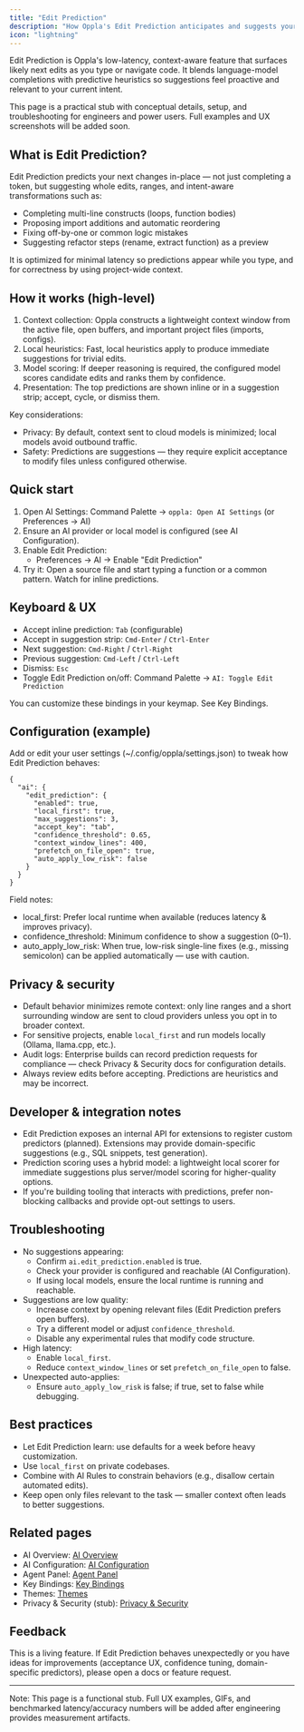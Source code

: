 ```yaml
---
title: "Edit Prediction"
description: "How Oppla's Edit Prediction anticipates and suggests your next code edits"
icon: "lightning"
---
```


Edit Prediction is Oppla's low-latency, context-aware feature that surfaces likely next edits as you type or navigate code. It blends language-model completions with predictive heuristics so suggestions feel proactive and relevant to your current intent.

This page is a practical stub with conceptual details, setup, and troubleshooting for engineers and power users. Full examples and UX screenshots will be added soon.

## What is Edit Prediction?

Edit Prediction predicts your next changes in-place — not just completing a token, but suggesting whole edits, ranges, and intent-aware transformations such as:
- Completing multi-line constructs (loops, function bodies)
- Proposing import additions and automatic reordering
- Fixing off-by-one or common logic mistakes
- Suggesting refactor steps (rename, extract function) as a preview

It is optimized for minimal latency so predictions appear while you type, and for correctness by using project-wide context.

## How it works (high-level)

1. Context collection: Oppla constructs a lightweight context window from the active file, open buffers, and important project files (imports, configs).
2. Local heuristics: Fast, local heuristics apply to produce immediate suggestions for trivial edits.
3. Model scoring: If deeper reasoning is required, the configured model scores candidate edits and ranks them by confidence.
4. Presentation: The top predictions are shown inline or in a suggestion strip; accept, cycle, or dismiss them.

Key considerations:
- Privacy: By default, context sent to cloud models is minimized; local models avoid outbound traffic.
- Safety: Predictions are suggestions — they require explicit acceptance to modify files unless configured otherwise.

## Quick start

1. Open AI Settings: Command Palette → `oppla: Open AI Settings` (or Preferences → AI)
2. Ensure an AI provider or local model is configured (see AI Configuration).
3. Enable Edit Prediction:
   - Preferences → AI → Enable "Edit Prediction"
4. Try it: Open a source file and start typing a function or a common pattern. Watch for inline predictions.

## Keyboard & UX

- Accept inline prediction: `Tab` (configurable)
- Accept in suggestion strip: `Cmd-Enter` / `Ctrl-Enter`
- Next suggestion: `Cmd-Right` / `Ctrl-Right`
- Previous suggestion: `Cmd-Left` / `Ctrl-Left`
- Dismiss: `Esc`
- Toggle Edit Prediction on/off: Command Palette → `AI: Toggle Edit Prediction`

You can customize these bindings in your keymap. See Key Bindings.

## Configuration (example)

Add or edit your user settings (~/.config/oppla/settings.json) to tweak how Edit Prediction behaves:

```docs/ide/ai/edit-prediction.mdx#L1-120
{
  "ai": {
    "edit_prediction": {
      "enabled": true,
      "local_first": true,
      "max_suggestions": 3,
      "accept_key": "tab",
      "confidence_threshold": 0.65,
      "context_window_lines": 400,
      "prefetch_on_file_open": true,
      "auto_apply_low_risk": false
    }
  }
}
```

Field notes:
- local_first: Prefer local runtime when available (reduces latency & improves privacy).
- confidence_threshold: Minimum confidence to show a suggestion (0–1).
- auto_apply_low_risk: When true, low-risk single-line fixes (e.g., missing semicolon) can be applied automatically — use with caution.

## Privacy & security

- Default behavior minimizes remote context: only line ranges and a short surrounding window are sent to cloud providers unless you opt in to broader context.
- For sensitive projects, enable `local_first` and run models locally (Ollama, llama.cpp, etc.).
- Audit logs: Enterprise builds can record prediction requests for compliance — check Privacy & Security docs for configuration details.
- Always review edits before accepting. Predictions are heuristics and may be incorrect.

## Developer & integration notes

- Edit Prediction exposes an internal API for extensions to register custom predictors (planned). Extensions may provide domain-specific suggestions (e.g., SQL snippets, test generation).
- Prediction scoring uses a hybrid model: a lightweight local scorer for immediate suggestions plus server/model scoring for higher-quality options.
- If you're building tooling that interacts with predictions, prefer non-blocking callbacks and provide opt-out settings to users.

## Troubleshooting

- No suggestions appearing:
  - Confirm `ai.edit_prediction.enabled` is true.
  - Check your provider is configured and reachable (AI Configuration).
  - If using local models, ensure the local runtime is running and reachable.
- Suggestions are low quality:
  - Increase context by opening relevant files (Edit Prediction prefers open buffers).
  - Try a different model or adjust `confidence_threshold`.
  - Disable any experimental rules that modify code structure.
- High latency:
  - Enable `local_first`.
  - Reduce `context_window_lines` or set `prefetch_on_file_open` to false.
- Unexpected auto-applies:
  - Ensure `auto_apply_low_risk` is false; if true, set to false while debugging.

## Best practices

- Let Edit Prediction learn: use defaults for a week before heavy customization.
- Use `local_first` on private codebases.
- Combine with AI Rules to constrain behaviors (e.g., disallow certain automated edits).
- Keep open only files relevant to the task — smaller context often leads to better suggestions.

## Related pages

- AI Overview: [AI Overview](./overview.mdx)
- AI Configuration: [AI Configuration](./configuration.mdx)
- Agent Panel: [Agent Panel](./agent-panel.mdx)
- Key Bindings: [Key Bindings](../configuration/key-bindings.mdx)
- Themes: [Themes](../configuration/themes.mdx)
- Privacy & Security (stub): [Privacy & Security](./privacy-and-security.mdx)

## Feedback

This is a living feature. If Edit Prediction behaves unexpectedly or you have ideas for improvements (acceptance UX, confidence tuning, domain-specific predictors), please open a docs or feature request.

---

Note: This page is a functional stub. Full UX examples, GIFs, and benchmarked latency/accuracy numbers will be added after engineering provides measurement artifacts.